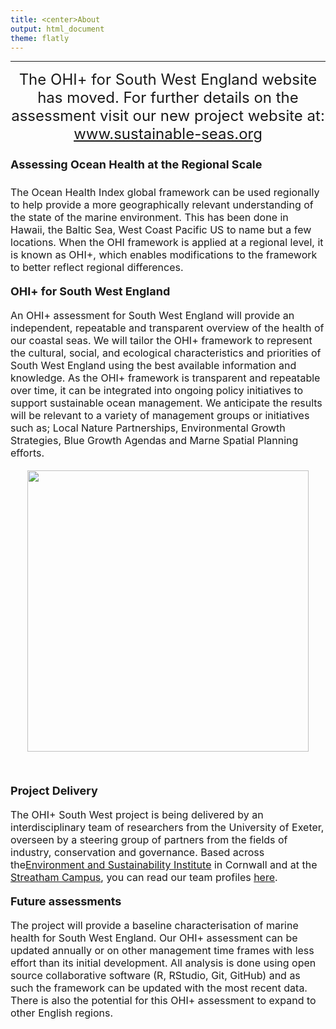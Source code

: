 ```yaml
---
title: <center>About
output: html_document
theme: flatly
---
```


<!--- please edit as needed!--->

----
<center><font size="5.5">The OHI+ for South West England website has moved. For further details on the assessment visit our new project website at: [www.sustainable-seas.org](https://www.sustainable-seas.org/)</center> 

<font size="4">**Assessing Ocean Health at the Regional Scale**

<font size="3">The Ocean Health Index global framework can be used regionally to help provide a more geographically relevant understanding of the state of the marine environment. This has been done in Hawaii, the Baltic Sea, West Coast Pacific US to name but a few locations. When the OHI framework is applied at a regional level, it is known as OHI+, which enables modifications to the framework to better reflect regional differences.  


<font size="4"> **OHI+ for South West England**

<font size="3">An OHI+ assessment for South West England will provide an independent, repeatable and transparent overview of the health of our coastal seas. We will tailor the OHI+ framework to represent the cultural, social, and ecological characteristics and priorities of South West England using the best available information and knowledge. As the OHI+ framework is transparent and repeatable over time, it can be integrated into ongoing policy initiatives to support sustainable ocean management. We anticipate the results will be relevant to a variety of management groups or initiatives such as; Local Nature Partnerships, Environmental Growth Strategies, Blue Growth Agendas and Marne Spatial Planning efforts.

<center><img src="images/Regions_blue3.jpg" width="450px"></center>
<br>

<font size="4">**Project Delivery**

<font size="3">The OHI+ South West project is being delivered by an interdisciplinary team of researchers from the University of Exeter, overseen by a steering group of partners from the fields of industry, conservation and governance. Based across the[Environment and Sustainability Institute](https://www.exeter.ac.uk/esi/) in Cornwall and at the [Streatham Campus](https://www.exeter.ac.uk/visit/campuses/streatham/), you can read our team profiles [here](https://www.sustainable-seas.org/team).

 
<font size="4"> **Future assessments**

<font size="3">The project will provide a baseline characterisation of marine health for South West England. Our OHI+ assessment can be updated annually or on other management time frames with less effort than its initial development. All analysis is done using open source collaborative software (R, RStudio, Git, GitHub) and as such the framework can be updated with the most recent data. There is also the potential for this OHI+ assessment to expand to other English regions.




